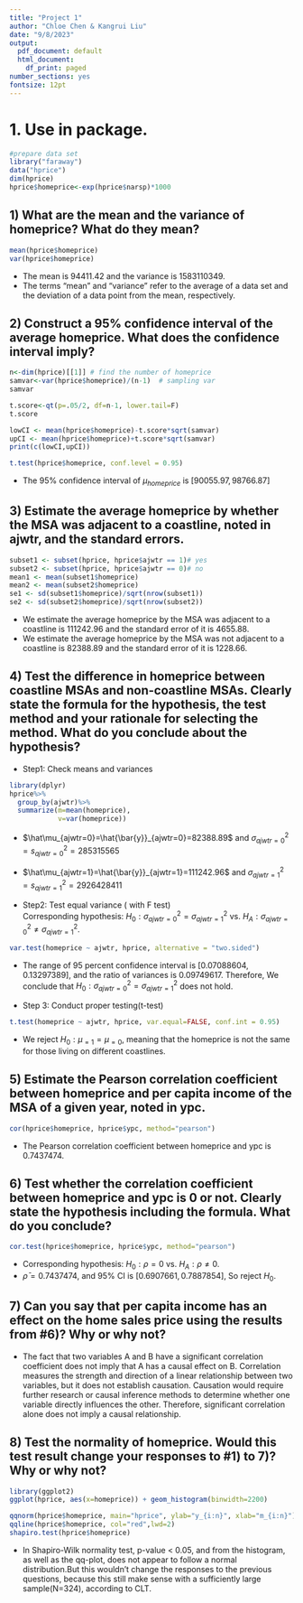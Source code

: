```yaml
---
title: "Project 1"
author: "Chloe Chen & Kangrui Liu"
date: "9/8/2023"
output:
  pdf_document: default
  html_document:
    df_print: paged
number_sections: yes
fontsize: 12pt
---
```

# 1. Use \texttt{hprice} in \texttt{faraway} package.
```r
#prepare data set
library("faraway")
data("hprice")
dim(hprice)
hprice$homeprice<-exp(hprice$narsp)*1000
```

## 1) What are the mean and the variance of homeprice? What do they mean?
```r
mean(hprice$homeprice)
var(hprice$homeprice)
```
* The mean is $94411.42$ and the variance is $1583110349$.\
* The terms "mean" and "variance" refer to the average of a data set and the deviation of a data point from the mean, respectively.\


## 2) Construct a 95% confidence interval of the average homeprice. What does the confidence interval imply?
```r
n<-dim(hprice)[[1]] # find the number of homeprice
samvar<-var(hprice$homeprice)/(n-1)  # sampling var 
samvar

t.score<-qt(p=.05/2, df=n-1, lower.tail=F)
t.score

lowCI <- mean(hprice$homeprice)-t.score*sqrt(samvar)
upCI <- mean(hprice$homeprice)+t.score*sqrt(samvar)
print(c(lowCI,upCI))

t.test(hprice$homeprice, conf.level = 0.95)
```
* The 95% confidence interval of $\mu_{homeprice}$ is $[90055.97, 98766.87]$\

## 3) Estimate the average homeprice by whether the MSA was adjacent to a coastline, noted in ajwtr, and the standard errors.

```r
subset1 <- subset(hprice, hprice$ajwtr == 1)# yes
subset2 <- subset(hprice, hprice$ajwtr == 0)# no
mean1 <- mean(subset1$homeprice)
mean2 <- mean(subset2$homeprice)
se1 <- sd(subset1$homeprice)/sqrt(nrow(subset1))
se2 <- sd(subset2$homeprice)/sqrt(nrow(subset2))
```
* We estimate the average homeprice by the MSA was adjacent to a coastline is $111242.96$ and the standard error of it is $4655.88$.
* We estimate the average homeprice by the MSA was not adjacent to a coastline is $82388.89$ and the standard error of it is $1228.66$.

## 4) Test the difference in homeprice between coastline MSAs and non-coastline MSAs. Clearly state the formula for the hypothesis, the test method and your rationale for selecting the method. What do you conclude about the hypothesis?
* Step1: Check means and variances \
```r
library(dplyr)
hprice%>%
  group_by(ajwtr)%>%
  summarize(m=mean(homeprice),
            v=var(homeprice))
```
* $\hat\mu_{ajwtr=0}=\hat{\bar{y}}_{ajwtr=0}=82388.89$ and $\sigma^2_{ajwtr=0}=s^2_{ajwtr=0}=285315565$
* $\hat\mu_{ajwtr=1}=\hat{\bar{y}}_{ajwtr=1}=111242.96$ and $\sigma^2_{ajwtr=1}=s^2_{ajwtr=1}=2926428411$

* Step2: Test equal variance ( with F test)\
Corresponding hypothesis: $H_0:\sigma^2_{ajwtr=0}=\sigma^2_{ajwtr=1}$ vs. $H_A:\sigma^2_{ajwtr=0}\neq\sigma^2_{ajwtr=1}.$
```r
var.test(homeprice ~ ajwtr, hprice, alternative = "two.sided")
```

* The range of 95 percent confidence interval is $[0.07088604,0.13297389]$, and the ratio of variances is $0.09749617$. Therefore, We conclude that $H_0:\sigma^2_{ajwtr=0}=\sigma^2_{ajwtr=1}$ does not hold.

* Step 3: Conduct proper testing(t-test) \

```r
t.test(homeprice ~ ajwtr, hprice, var.equal=FALSE, conf.int = 0.95)
```
* We reject $H_0: \mu_{=1}=\mu_{=0}$, meaning that the homeprice is not the same for those living on different coastlines.


## 5) Estimate the Pearson correlation coefficient between homeprice and per capita income of the MSA of a given year, noted in ypc.
```r
cor(hprice$homeprice, hprice$ypc, method="pearson")
```
* The Pearson correlation coefficient between homeprice and ypc is $0.7437474$.

## 6) Test whether the correlation coefficient between homeprice and ypc is 0 or not. Clearly state the hypothesis including the formula. What do you conclude?
```r
cor.test(hprice$homeprice, hprice$ypc, method="pearson")
```
* Corresponding hypothesis: $H_0:\rho=0$ vs. $H_A:\rho\neq0$.
* $\bar\rho=0.7437474$, and 95% CI is $[0.6907661,0.7887854]$, So reject $H_0$.


## 7) Can you say that per capita income has an effect on the home sales price using the results from #6)? Why or why not?

* The fact that two variables A and B have a significant correlation coefficient does not imply that A has a causal effect on B. Correlation measures the strength and direction of a linear relationship between two variables, but it does not establish causation. Causation would require further research or causal inference methods to determine whether one variable directly influences the other. Therefore, significant correlation alone does not imply a causal relationship.


## 8) Test the normality of homeprice. Would this test result change your responses to #1) to 7)? Why or why not?
```r
library(ggplot2)
ggplot(hprice, aes(x=homeprice)) + geom_histogram(binwidth=2200)

qqnorm(hprice$homeprice, main="hprice", ylab="y_{i:n}", xlab="m_{i:n}") 
qqline(hprice$homeprice, col="red",lwd=2)
shapiro.test(hprice$homeprice)
```


* In Shapiro-Wilk normality test, p-value < 0.05, and from the histogram, as well as the qq-plot, \texttt{homeprice} does not appear to follow a normal distribution.But this wouldn't change the responses to the previous questions, because this still make sense with a sufficiently large sample(N=324), according to CLT.\
